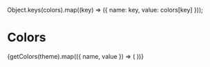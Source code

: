 

<Meta title="UI/Colors" />

  Object.keys(colors).map((key) => ({ name: key, value: colors[key] }));

# Colors

<div id="dark" title="Dark mode">
  <ColorPalette>
    {getColors(theme).map(({ name, value }) => (
      <ColorItem
        key={name}
        title={`theme.colors.${name}`}
        subtitle={name}
        colors={[value]}
      />
    ))}
  </ColorPalette>
</div>
